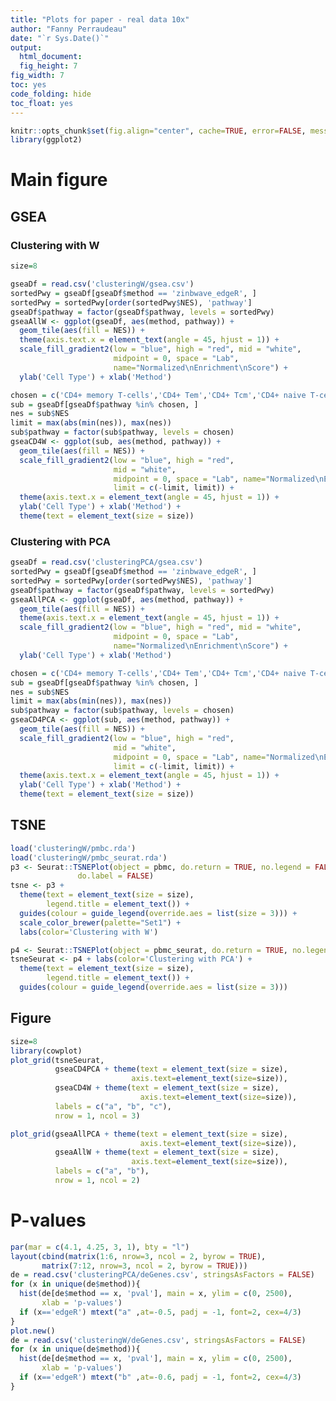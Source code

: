 ```yaml
---
title: "Plots for paper - real data 10x"
author: "Fanny Perraudeau"
date: "`r Sys.Date()`"
output: 
  html_document: 
  fig_height: 7
fig_width: 7
toc: yes
code_folding: hide
toc_float: yes
---
```

  
```r
knitr::opts_chunk$set(fig.align="center", cache=TRUE, error=FALSE, message=FALSE, warning=TRUE)
library(ggplot2)
```

# Main figure

## GSEA 
### Clustering with W

```r
size=8
```

```r
gseaDf = read.csv('clusteringW/gsea.csv')
sortedPwy = gseaDf[gseaDf$method == 'zinbwave_edgeR', ]
sortedPwy = sortedPwy[order(sortedPwy$NES), 'pathway']
gseaDf$pathway = factor(gseaDf$pathway, levels = sortedPwy)
gseaAllW <- ggplot(gseaDf, aes(method, pathway)) +
  geom_tile(aes(fill = NES)) +
  theme(axis.text.x = element_text(angle = 45, hjust = 1)) +
  scale_fill_gradient2(low = "blue", high = "red", mid = "white", 
                       midpoint = 0, space = "Lab", 
                       name="Normalized\nEnrichment\nScore") +
  ylab('Cell Type') + xlab('Method') 
```

```r
chosen = c('CD4+ memory T-cells','CD4+ Tem','CD4+ Tcm','CD4+ naive T-cells')
sub = gseaDf[gseaDf$pathway %in% chosen, ]
nes = sub$NES
limit = max(abs(min(nes)), max(nes))
sub$pathway = factor(sub$pathway, levels = chosen)
gseaCD4W <- ggplot(sub, aes(method, pathway)) +
  geom_tile(aes(fill = NES)) + 
  scale_fill_gradient2(low = "blue", high = "red", 
                       mid = "white", 
                       midpoint = 0, space = "Lab", name="Normalized\nEnrichment\nScore", 
                       limit = c(-limit, limit)) +
  theme(axis.text.x = element_text(angle = 45, hjust = 1)) +
  ylab('Cell Type') + xlab('Method') +
  theme(text = element_text(size = size))
```

### Clustering with PCA

```r
gseaDf = read.csv('clusteringPCA/gsea.csv')
sortedPwy = gseaDf[gseaDf$method == 'zinbwave_edgeR', ]
sortedPwy = sortedPwy[order(sortedPwy$NES), 'pathway']
gseaDf$pathway = factor(gseaDf$pathway, levels = sortedPwy)
gseaAllPCA <- ggplot(gseaDf, aes(method, pathway)) +
  geom_tile(aes(fill = NES)) +
  theme(axis.text.x = element_text(angle = 45, hjust = 1)) +
  scale_fill_gradient2(low = "blue", high = "red", mid = "white", 
                       midpoint = 0, space = "Lab", 
                       name="Normalized\nEnrichment\nScore") +
  ylab('Cell Type') + xlab('Method') 
```

```r
chosen = c('CD4+ memory T-cells','CD4+ Tem','CD4+ Tcm','CD4+ naive T-cells')
sub = gseaDf[gseaDf$pathway %in% chosen, ]
nes = sub$NES
limit = max(abs(min(nes)), max(nes))
sub$pathway = factor(sub$pathway, levels = chosen)
gseaCD4PCA <- ggplot(sub, aes(method, pathway)) +
  geom_tile(aes(fill = NES)) + 
  scale_fill_gradient2(low = "blue", high = "red", 
                       mid = "white", 
                       midpoint = 0, space = "Lab", name="Normalized\nEnrichment\nScore", 
                       limit = c(-limit, limit)) +
  theme(axis.text.x = element_text(angle = 45, hjust = 1)) +
  ylab('Cell Type') + xlab('Method') +
  theme(text = element_text(size = size))
```

## TSNE
```r
load('clusteringW/pmbc.rda')
load('clusteringW/pmbc_seurat.rda')
p3 <- Seurat::TSNEPlot(object = pbmc, do.return = TRUE, no.legend = FALSE,
               do.label = FALSE)
tsne <- p3 + 
  theme(text = element_text(size = size), 
        legend.title = element_text()) +
  guides(colour = guide_legend(override.aes = list(size = 3))) +
  scale_color_brewer(palette="Set1") +
  labs(color='Clustering with W')

p4 <- Seurat::TSNEPlot(object = pbmc_seurat, do.return = TRUE, no.legend = FALSE, do.label = FALSE, pt.size = 0.5)
tsneSeurat <- p4 + labs(color='Clustering with PCA') +
  theme(text = element_text(size = size),
        legend.title = element_text()) +
  guides(colour = guide_legend(override.aes = list(size = 3))) 
```

## Figure
```r
size=8
library(cowplot)
plot_grid(tsneSeurat,
          gseaCD4PCA + theme(text = element_text(size = size),
                           axis.text=element_text(size=size)),
          gseaCD4W + theme(text = element_text(size = size),
                             axis.text=element_text(size=size)),
          labels = c("a", "b", "c"),
          nrow = 1, ncol = 3)
```

```r
plot_grid(gseaAllPCA + theme(text = element_text(size = size),
                             axis.text=element_text(size=size)),
          gseaAllW + theme(text = element_text(size = size),
                           axis.text=element_text(size=size)),
          labels = c("a", "b"),
          nrow = 1, ncol = 2)
```


# P-values
```r
par(mar = c(4.1, 4.25, 3, 1), bty = "l")
layout(cbind(matrix(1:6, nrow=3, ncol = 2, byrow = TRUE),
       matrix(7:12, nrow=3, ncol = 2, byrow = TRUE)))
de = read.csv('clusteringPCA/deGenes.csv', stringsAsFactors = FALSE)
for (x in unique(de$method)){
  hist(de[de$method == x, 'pval'], main = x, ylim = c(0, 2500),
       xlab = 'p-values')
  if (x=='edgeR') mtext("a" ,at=-0.5, padj = -1, font=2, cex=4/3)
}
plot.new()
de = read.csv('clusteringW/deGenes.csv', stringsAsFactors = FALSE)
for (x in unique(de$method)){
  hist(de[de$method == x, 'pval'], main = x, ylim = c(0, 2500),
       xlab = 'p-values')
  if (x=='edgeR') mtext("b" ,at=-0.6, padj = -1, font=2, cex=4/3)
}
```



